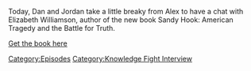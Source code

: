{{Episode
    | title           = Chatting With Elizabeth Williamson
    | caption         = [https://knowledgefight.libsyn.com/657-chatting-with-elizabeth-williamson Listen to this episode on Libsyn]
    | episodeNumber   = 657
    | length          = 01:19:21
    | airDate         = March 8, 2022
    | previousEpisode = [[656: March 5, 2022]]
    | nextEpisode     = [[658: It's Pretty Easy Being Greene]]
}}

{{Stub}}

Today, Dan and Jordan take a little breaky from Alex to have a chat with Elizabeth Williamson, author of the new book Sandy Hook: American Tragedy and the Battle for Truth.

[https://www.penguinrandomhouse.com/books/624175/sandy-hook-by-elizabeth-williamson/ Get the book here]

[[Category:Episodes]]
[[Category:Knowledge Fight Interview]]
